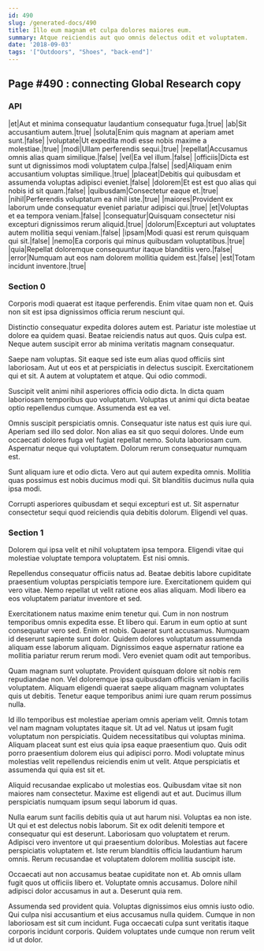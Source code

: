 ```yaml
---
id: 490
slug: /generated-docs/490
title: Illo eum magnam et culpa dolores maiores eum.
summary: Atque reiciendis aut quo omnis delectus odit et voluptatem.
date: '2018-09-03'
tags: '["Outdoors", "Shoes", "back-end"]'
---
```



## Page #490 : connecting Global Research copy
### API

|et|Aut et minima consequatur laudantium consequatur fuga.|true|
|ab|Sit accusantium autem.|true|
|soluta|Enim quis magnam at aperiam amet sunt.|false|
|voluptate|Ut expedita modi esse nobis maxime a molestiae.|true|
|modi|Ullam perferendis sequi.|true|
|repellat|Accusamus omnis alias quam similique.|false|
|vel|Ea vel illum.|false|
|officiis|Dicta est sunt ut dignissimos modi voluptatem culpa.|false|
|sed|Aliquam enim accusantium voluptas similique.|true|
|placeat|Debitis qui quibusdam et assumenda voluptas adipisci eveniet.|false|
|dolorem|Et est est quo alias qui nobis id sit quam.|false|
|quibusdam|Consectetur eaque et.|true|
|nihil|Perferendis voluptatum ea nihil iste.|true|
|maiores|Provident ex laborum unde consequatur eveniet pariatur adipisci qui.|true|
|et|Voluptas et ea tempora veniam.|false|
|consequatur|Quisquam consectetur nisi excepturi dignissimos rerum aliquid.|true|
|dolorum|Excepturi aut voluptates autem mollitia sequi veniam.|false|
|ipsam|Modi quasi est rerum quisquam qui sit.|false|
|nemo|Ea corporis qui minus quibusdam voluptatibus.|true|
|quia|Repellat doloremque consequuntur itaque blanditiis vero.|false|
|error|Numquam aut eos nam dolorem mollitia quidem est.|false|
|est|Totam incidunt inventore.|true|






### Section 0
Corporis modi quaerat est itaque perferendis. Enim vitae quam non et. Quis non sit est ipsa dignissimos officia rerum nesciunt qui.
 Distinctio consequatur expedita dolores autem est. Pariatur iste molestiae ut dolore ea quidem quasi. Beatae reiciendis natus aut quos. Quis culpa est. Neque autem suscipit error ab minima veritatis magnam consequatur.
 Saepe nam voluptas. Sit eaque sed iste eum alias quod officiis sint laboriosam. Aut ut eos et at perspiciatis in delectus suscipit.
Exercitationem qui et sit. A autem at voluptatem et atque. Qui odio commodi.
 Suscipit velit animi nihil asperiores officia odio dicta. In dicta quam laboriosam temporibus quo voluptatum. Voluptas ut animi qui dicta beatae optio repellendus cumque. Assumenda est ea vel.
 Omnis suscipit perspiciatis omnis. Consequatur iste natus est quis iure qui. Aperiam sed illo sed dolor. Non alias ea sit quo sequi dolores.
Unde eum occaecati dolores fuga vel fugiat repellat nemo. Soluta laboriosam cum. Aspernatur neque qui voluptatem. Dolorum rerum consequatur numquam est.
 Sunt aliquam iure et odio dicta. Vero aut qui autem expedita omnis. Mollitia quas possimus est nobis ducimus modi qui. Sit blanditiis ducimus nulla quia ipsa modi.
 Corrupti asperiores quibusdam et sequi excepturi est ut. Sit aspernatur consectetur sequi quod reiciendis quia debitis dolorum. Eligendi vel quas.
### Section 1
Dolorem qui ipsa velit et nihil voluptatem ipsa tempora. Eligendi vitae qui molestiae voluptate tempora voluptatem. Est nisi omnis.
 Repellendus consequatur officiis natus ad. Beatae debitis labore cupiditate praesentium voluptas perspiciatis tempore iure. Exercitationem quidem qui vero vitae. Nemo repellat ut velit ratione eos alias aliquam. Modi libero ea eos voluptatem pariatur inventore et sed.
 Exercitationem natus maxime enim tenetur qui. Cum in non nostrum temporibus omnis expedita esse. Et libero qui. Earum in eum optio at sunt consequatur vero sed. Enim et nobis. Quaerat sunt accusamus.
Numquam id deserunt sapiente sunt dolor. Quidem dolores voluptatum assumenda aliquam esse laborum aliquam. Dignissimos eaque aspernatur ratione ea mollitia pariatur rerum rerum modi. Vero eveniet quam odit aut temporibus.
 Quam magnam sunt voluptate. Provident quisquam dolore sit nobis rem repudiandae non. Vel doloremque ipsa quibusdam officiis veniam in facilis voluptatem. Aliquam eligendi quaerat saepe aliquam magnam voluptates quis ut debitis. Tenetur eaque temporibus animi iure quam rerum possimus nulla.
 Id illo temporibus est molestiae aperiam omnis aperiam velit. Omnis totam vel nam magnam voluptates itaque sit. Ut ad vel.
Natus ut ipsam fugit voluptatum non perspiciatis. Quidem necessitatibus qui voluptas minima. Aliquam placeat sunt est eius quia ipsa eaque praesentium quo. Quis odit porro praesentium dolorem eius qui adipisci porro. Modi voluptate minus molestias velit repellendus reiciendis enim ut velit. Atque perspiciatis et assumenda qui quia est sit et.
 Aliquid recusandae explicabo ut molestias eos. Quibusdam vitae sit non maiores nam consectetur. Maxime est eligendi aut et aut. Ducimus illum perspiciatis numquam ipsum sequi laborum id quas.
 Nulla earum sunt facilis debitis quia ut aut harum nisi. Voluptas ea non iste. Ut qui et est delectus nobis laborum.
Sit ex odit deleniti tempore et consequatur qui est deserunt. Laboriosam quo voluptatem et rerum. Adipisci vero inventore ut qui praesentium doloribus. Molestias aut facere perspiciatis voluptatem et. Iste rerum blanditiis officia laudantium harum omnis. Rerum recusandae et voluptatem dolorem mollitia suscipit iste.
 Occaecati aut non accusamus beatae cupiditate non et. Ab omnis ullam fugit quos ut officiis libero et. Voluptate omnis accusamus. Dolore nihil adipisci dolor accusamus in aut a. Deserunt quia rem.
 Assumenda sed provident quia. Voluptas dignissimos eius omnis iusto odio. Qui culpa nisi accusantium et eius accusamus nulla quidem. Cumque in non laboriosam est sit cum incidunt. Fuga occaecati culpa sunt veritatis itaque corporis incidunt corporis. Quidem voluptates unde cumque non rerum velit id ut dolor.
